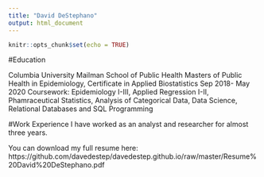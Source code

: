 ```yaml
---
title: "David DeStephano"
output: html_document
---
```



```r
knitr::opts_chunk$set(echo = TRUE)
```


#Education

Columbia University Mailman School of Public Health
Masters of Public Health in Epidemiology, Certificate in Applied Biostatistics
Sep 2018- May 2020 
Coursework: Epidemiology I-III, Applied Regression I-II, Phamraceutical Statistics, Analysis of Categorical Data, Data Science, Relational Databases and SQL Programming


#Work Experience 
I have worked as an analyst and researcher for almost three years. 


You can download my full resume here:
https://github.com/davedestep/davedestep.github.io/raw/master/Resume%20David%20DeStephano.pdf

